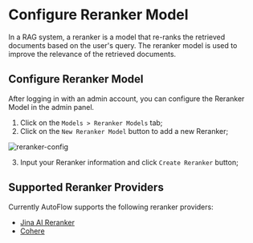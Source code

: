 # Configure Reranker Model

In a RAG system, a reranker is a model that re-ranks the retrieved documents based on the user's query. The reranker model is used to improve the relevance of the retrieved documents.

## Configure Reranker Model

After logging in with an admin account, you can configure the Reranker Model in the admin panel.

1. Click on the `Models > Reranker Models` tab;
2. Click on the `New Reranker Model` button to add a new Reranker;

![reranker-config](https://github.com/user-attachments/assets/f31bf557-16b3-4f7e-9e70-00c9fd7a5b1b "Reranker Config")

3. Input your Reranker information and click `Create Reranker` button;

## Supported Reranker Providers

Currently AutoFlow supports the following reranker providers:

* [Jina AI Reranker](https://jina.ai/reranker)
* [Cohere](https://cohere.com/rerank)
